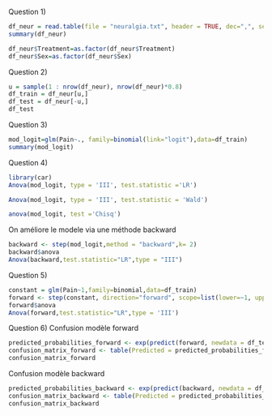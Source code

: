Question 1)

```r
df_neur = read.table(file = "neuralgia.txt", header = TRUE, dec=",", sep = "\t")
summary(df_neur)
```

```r
df_neur$Treatment=as.factor(df_neur$Treatment)
df_neur$Sex=as.factor(df_neur$Sex)

```

Question 2)
```r
u = sample(1 : nrow(df_neur), nrow(df_neur)*0.8)
df_train = df_neur[u,]
df_test = df_neur[-u,]
df_test
```
Question 3)
```r
mod_logit=glm(Pain~., family=binomial(link="logit"),data=df_train)
summary(mod_logit)
```
Question 4)
```r
library(car)
Anova(mod_logit, type = 'III', test.statistic ='LR')
```

```r
Anova(mod_logit, type = 'III', test.statistic = 'Wald')
```

```r
anova(mod_logit, test ='Chisq')
```
On améliore le modele via une méthode backward
```r
backward <- step(mod_logit,method = "backward",k= 2)
backward$anova
Anova(backward,test.statistic="LR",type = "III")
```

Question 5)
```r
constant = glm(Pain~1,family=binomial,data=df_train)
forward <- step(constant, direction="forward", scope=list(lower=~1, upper=~(Treatment+Sex+Age+Duration)),trace = TRUE)
forward$anova
Anova(forward,test.statistic="LR",type = 'III')
```
Question 6)
Confusion modèle forward
```r
predicted_probabilities_forward <- exp(predict(forward, newdata = df_test))/(1+exp(predict(forward, newdata = df_test)))
confusion_matrix_forward <- table(Predicted = predicted_probabilities_forward>0.5, Actual = df_test$Pain)
confusion_matrix_forward
```
Confusion modèle backward
```r
predicted_probabilities_backward <- exp(predict(backward, newdata = df_test))/(1+exp(predict(backward, newdata = df_test)))
confusion_matrix_backward <- table(Predicted = predicted_probabilities_backward>0.5, Actual = df_test$Pain)
confusion_matrix_backward
```


